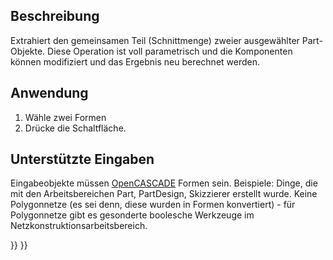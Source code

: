 <languages/>

{{Docnav/de
|[[Part_Fuse/de|Vereinigung]]
|[[Part_JoinConnect/de|Verbinden]]
|[[Part_Workbench/de|Part]]
|IconL=Part_Fuse.svg
|IconR=Part_JoinConnect.svg
|IconC=Workbench_Part.svg
}}

{{GuiCommand/de
|Name=Part Common
|Name/de=Part Schnitt
|MenuLocation=Formteil → Boolesche Operation → Schnitt
|Workbenches=[[Part_Workbench/de|Part]]
|SeeAlso=[[Part_Boolean/de|Part Boolesche Operationen]], [[Part_Cut/de|Part Differenz]], [[Part_Fuse/de|Part Vereinigung]]
}}

<span id="Description"></span>
==Beschreibung==

Extrahiert den gemeinsamen Teil (Schnittmenge) zweier ausgewählter Part-Objekte. Diese Operation ist voll parametrisch und die Komponenten können modifiziert und das Ergebnis neu berechnet werden.

<span id="Usage"></span>
== Anwendung ==

# Wähle zwei Formen
# Drücke die {{Button|[[Image:Part_Common.svg|16px|link=Part_Common/de]] [[Part_Common/de|Schnitt]]}} Schaltfläche.

<span id="Supported_inputs"></span>
== Unterstützte Eingaben ==

Eingabeobjekte müssen [[OpenCASCADE/de|OpenCASCADE]] Formen sein. Beispiele: Dinge, die mit den Arbeitsbereichen Part, PartDesign, Skizzierer erstellt wurde. Keine Polygonnetze (es sei denn, diese wurden in Formen konvertiert) - für Polygonnetze gibt es gesonderte boolesche Werkzeuge im Netzkonstruktionsarbeitsbereich.


{{Docnav/de
|[[Part_Fuse/de|Vereinigung]]
|[[Part_JoinConnect/de|Verbinden]]
|[[Part_Workbench/de|Part]]
|IconL=Part_Fuse.svg
|IconR=Part_JoinConnect.svg
|IconC=Workbench_Part.svg
}}

{{Part_Tools_navi{{#translation:}}}}
{{Userdocnavi{{#translation:}}}}